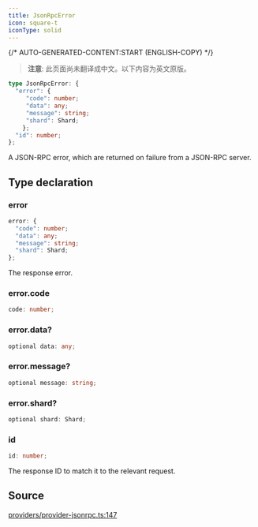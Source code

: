 ```yaml
---
title: JsonRpcError
icon: square-t
iconType: solid
---
```


{/* AUTO-GENERATED-CONTENT:START (ENGLISH-COPY) */}

> **注意**: 此页面尚未翻译成中文。以下内容为英文原版。

```ts
type JsonRpcError: {
  "error": {
     "code": number;
     "data": any;
     "message": string;
     "shard": Shard;
    };
  "id": number;
};
```

A JSON-RPC error, which are returned on failure from a JSON-RPC server.

## Type declaration

### error

```ts
error: {
  "code": number;
  "data": any;
  "message": string;
  "shard": Shard;
};
```

The response error.

### error.code

```ts
code: number;
```

### error.data?

```ts
optional data: any;
```

### error.message?

```ts
optional message: string;
```

### error.shard?

```ts
optional shard: Shard;
```

### id

```ts
id: number;
```

The response ID to match it to the relevant request.

## Source

[providers/provider-jsonrpc.ts:147](https://github.com/dominant-strategies/quais.js/blob/c1c12d43f9d34c6baad2b0542bd6d0acd6fefcbf/src/providers/provider-jsonrpc.ts#L147)
